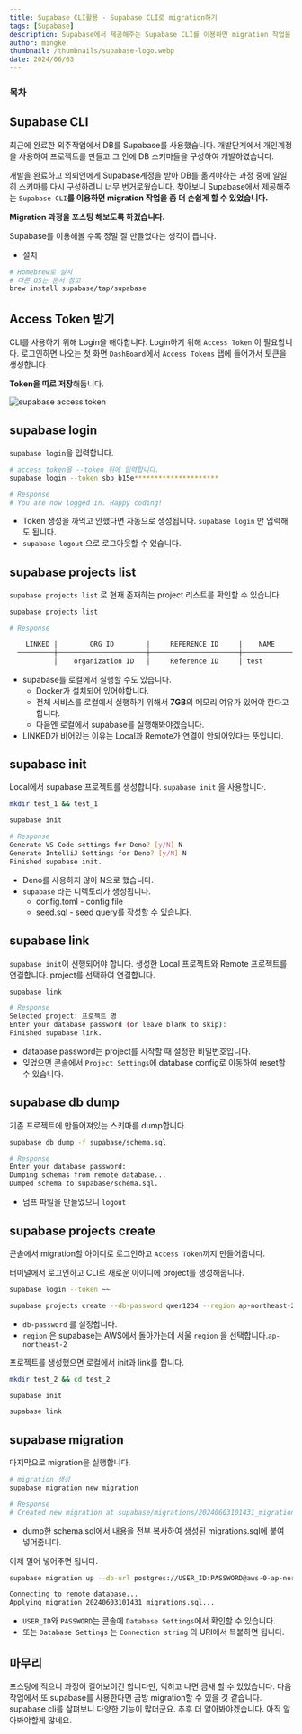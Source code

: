 ```yaml
---
title: Supabase CLI활용 - Supabase CLI로 migration하기
tags: [Supabase]
description: Supabase에서 제공해주는 Supabase CLI를 이용하면 migration 작업을 좀 더 손쉽게 할 수 있었습니다. Migration 과정을 포스팅 해보도록 하겠습니다. Supabase를 이용해볼 수록 정말 잘 만들었다는 생각이 듭니다.
author: mingke
thumbnail: /thumbnails/supabase-logo.webp
date: 2024/06/03
---
```


### 목차

## Supabase CLI

최근에 완료한 외주작업에서 DB를 Supabase를 사용했습니다. 개발단계에서 개인계정을 사용하여 프로젝트를 만들고 그 안에 DB 스키마들을 구성하여 개발하였습니다.

개발을 완료하고 의뢰인에게 Supabase계정을 받아 DB를 옮겨야하는 과정 중에 일일히 스키마를 다시 구성하려니 너무 번거로웠습니다. 찾아보니 Supabase에서 제공해주는 `Supabase CLI`**를 이용하면 migration 작업을 좀 더 손쉽게 할 수 있었습니다.**

**Migration 과정을 포스팅 해보도록 하겠습니다.**

Supabase를 이용해볼 수록 정말 잘 만들었다는 생각이 듭니다.

- 설치

<Link url="https://supabase.com/docs/guides/cli/getting-started" />

```bash
# Homebrew로 설치
# 다른 OS는 문서 참고
brew install supabase/tap/supabase
```

## Access Token 받기

CLI를 사용하기 위해 Login을 해야합니다. Login하기 위해 `Access Token` 이 필요합니다. 로그인하면 나오는 첫 화면 `DashBoard`에서 `Access Tokens` 탭에 들어가서 토큰을 생성합니다.

**Token을 따로 저장**해둡니다.

<Image src="/supabase-cli-migration/01.png" alt="supabase access token" />

## supabase login

`supabase login`을 입력합니다.

```bash
# access token을 --token 뒤에 입력합니다.
supabase login --token sbp_b15e*********************

# Response
# You are now logged in. Happy coding!
```

- Token 생성을 까먹고 안했다면 자동으로 생성됩니다. `supabase login` 만 입력해도 됩니다.
- `supabase logout` 으로 로그아웃할 수 있습니다.

## supabase projects list

`supabase projects list` 로 현재 존재하는 project 리스트를 확인할 수 있습니다.

```bash
supabase projects list

# Response

    LINKED │        ORG ID        │     REFERENCE ID     │    NAME     │         REGION         │  CREATED AT (UTC)
  ─────────┼──────────────────────┼──────────────────────┼─────────────┼────────────────────────┼──────────────────────
           │    organization ID   │     Reference ID     │ test        │ Northeast Asia (Seoul) │ 2024-04-11 09:14:05
```

- supabase를 로컬에서 실행할 수도 있습니다.
  - Docker가 설치되어 있어야합니다.
  - 전체 서비스를 로컬에서 실행하기 위해서 **7GB**의 메모리 여유가 있어야 한다고 합니다.
  - 다음엔 로컬에서 supabase를 실행해봐야겠습니다.
- LINKED가 비어있는 이유는 Local과 Remote가 연결이 안되어있다는 뜻입니다.

## supabase init

Local에서 supabase 프로젝트를 생성합니다. `supabase init` 을 사용합니다.

```bash
mkdir test_1 && test_1

supabase init

# Response
Generate VS Code settings for Deno? [y/N] N
Generate IntelliJ Settings for Deno? [y/N] N
Finished supabase init.
```

- Deno를 사용하지 않아 N으로 했습니다.
- `supabase` 라는 디렉토리가 생성됩니다.
  - config.toml - config file
  - seed.sql - seed query를 작성할 수 있습니다.

## supabase link

`supabase init`이 선행되어야 합니다. 생성한 Local 프로젝트와 Remote 프로젝트를 연결합니다. project를 선택하여 연결합니다.

```bash
supabase link

# Response
Selected project: 프로젝트 명
Enter your database password (or leave blank to skip):
Finished supabase link.
```

- database password는 project를 시작할 때 설정한 비밀번호입니다.
- 잊었으면 콘솔에서 `Project Settings`에 database config로 이동하여 reset할 수 있습니다.

## supabase db dump

기존 프로젝트에 만들어져있는 스키마를 dump합니다.

```bash
supabase db dump -f supabase/schema.sql

# Response
Enter your database password:
Dumping schemas from remote database...
Dumped schema to supabase/schema.sql.
```

- 덤프 파일을 만들었으니 `logout`

## supabase projects create

콘솔에서 migration할 아이디로 로그인하고 `Access Token`까지 만들어줍니다.

터미널에서 로그인하고 CLI로 새로운 아이디에 project를 생성해줍니다.

```bash
supabase login --token ~~

supabase projects create --db-password qwer1234 --region ap-northeast-2
```

- `db-password` 를 설정합니다.
- `region` 은 supabase는 AWS에서 돌아가는데 서울 `region` 을 선택합니다.`ap-northeast-2`

프로젝트를 생성했으면 로컬에서 init과 link를 합니다.

```bash
mkdir test_2 && cd test_2

supabase init

supabase link
```

## supabase migration

마지막으로 migration을 실행합니다.

```bash
# migration 생성
supabase migration new migration

# Response
# Created new migration at supabase/migrations/20240603101431_migrations.sql
```

- dump한 schema.sql에서 내용을 전부 복사하여 생성된 migrations.sql에 붙여 넣어줍니다.

이제 밀어 넣어주면 됩니다.

```bash
supabase migration up --db-url postgres://USER_ID:PASSWORD@aws-0-ap-northeast-2.pooler.supabase.com:6543/postgres

Connecting to remote database...
Applying migration 20240603101431_migrations.sql...
```

- `USER_ID`와 `PASSWORD`는 콘솔에 `Database Settings`에서 확인할 수 있습니다.
- 또는 `Database Settings` 는 `Connection string` 의 URI에서 복붙하면 됩니다.

## 마무리

포스팅에 적으니 과정이 길어보이긴 합니다만, 익히고 나면 금새 할 수 있었습니다. 다음 작업에서 또 supabase를 사용한다면 금방 migration할 수 있을 것 같습니다. supabase cli를 살펴보니 다양한 기능이 많더군요. 추후 더 알아봐야겠습니다. 아직 알아봐야할게 많네요.

<Link url="https://supabase.com/docs/reference/cli/supabase-init" />

<Link url="https://chaechae.life/blog/fastapi-supabase-storage" />

